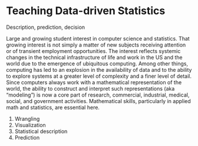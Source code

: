 # Teaching Data-driven Statistics {#intro}

Description, prediction, decision

Large and growing student interest in computer science and statistics. That growing interest is not simply a matter of new subjects receiving attention or of transient employment opportunities. The interest reflects systemic changes in the technical infrastructure of life and work in the US and the world due to the emergence of ubiquitous computing. Among other things, computing has led to an explosion in the availability of data and to the ability to explore systems at a greater level of complexity and a finer level of detail. Since computers always work with a mathematical representation of the world, the ability to construct and interpret such representations (aka “modeling”) is now a core part of research, commercial, industrial, medical, social, and government activities. Mathematical skills, particularly in applied math and statistics, are essential here.



1. Wrangling
2. Visualization
3. Statistical description
4. Prediction


